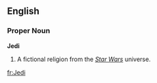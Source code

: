 {{Wikipedia}}
==English==

===Proper Noun===
'''Jedi'''

#A fictional religion from the ''[[w:Star_Wars|Star Wars]]'' universe.

[[fr:Jedi]]